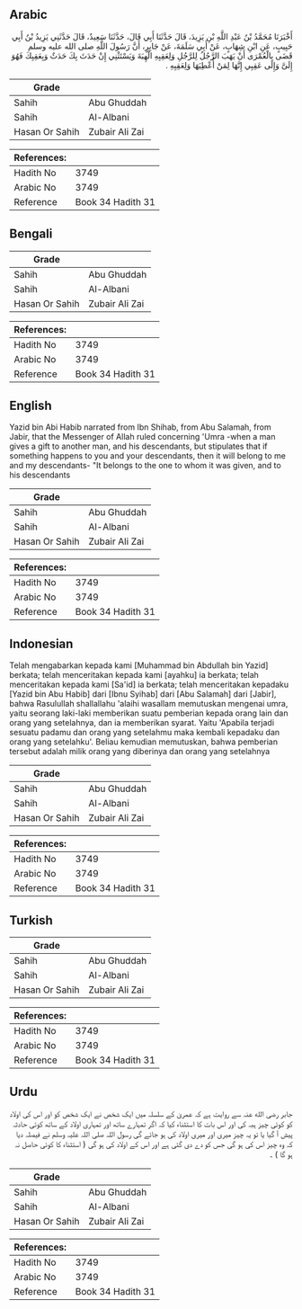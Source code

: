 ## Arabic


<div dir="rtl" lang="ar" style={{fontSize:'larger',backgroundColor:'#f8f9fa',padding:20}}>
أَخْبَرَنَا مُحَمَّدُ بْنُ عَبْدِ اللَّهِ بْنِ يَزِيدَ، قَالَ حَدَّثَنَا أَبِي قَالَ، حَدَّثَنَا سَعِيدٌ، قَالَ حَدَّثَنِي يَزِيدُ بْنُ أَبِي حَبِيبٍ، عَنِ ابْنِ شِهَابٍ، عَنْ أَبِي سَلَمَةَ، عَنْ جَابِرٍ، أَنَّ رَسُولَ اللَّهِ صلى الله عليه وسلم قَضَى بِالْعُمْرَى أَنْ يَهَبَ الرَّجُلُ لِلرَّجُلِ وَلِعَقِبِهِ الْهِبَةَ وَيَسْتَثْنِي إِنْ حَدَثَ بِكَ حَدَثٌ وَبِعَقِبِكَ فَهُوَ إِلَىَّ وَإِلَى عَقِبِي إِنَّهَا لِمَنْ أُعْطِيَهَا وَلِعَقِبِهِ ‏.‏
</div>
<div style={{backgroundColor:'#f8f9fa',padding:20, marginBottom: 10}}><table> <thead> <tr> <th>Grade</th> <th></th> </tr> </thead> <tbody> <tr><td>Sahih</td><td>Abu Ghuddah</td></tr><tr><td>Sahih</td><td>Al-Albani</td></tr><tr><td>Hasan Or Sahih</td><td>Zubair Ali Zai</td></tr></tbody></table><table> <thead> <tr> <th>References:</th> <th></th> </tr> </thead> <tbody><tr><td>Hadith No</td><td>3749</td></tr><tr><td>Arabic No</td><td>3749</td></tr><tr><td>Reference</td><td>Book 34 Hadith 31</td></tr></tbody></table></div>

## Bengali


<div dir="ltr" lang="bn" style={{fontSize:'larger',backgroundColor:'#f8f9fa',padding:20}}>

</div>
<div style={{backgroundColor:'#f8f9fa',padding:20, marginBottom: 10}}><table> <thead> <tr> <th>Grade</th> <th></th> </tr> </thead> <tbody> <tr><td>Sahih</td><td>Abu Ghuddah</td></tr><tr><td>Sahih</td><td>Al-Albani</td></tr><tr><td>Hasan Or Sahih</td><td>Zubair Ali Zai</td></tr></tbody></table><table> <thead> <tr> <th>References:</th> <th></th> </tr> </thead> <tbody><tr><td>Hadith No</td><td>3749</td></tr><tr><td>Arabic No</td><td>3749</td></tr><tr><td>Reference</td><td>Book 34 Hadith 31</td></tr></tbody></table></div>

## English


<div dir="ltr" lang="en" style={{fontSize:'larger',backgroundColor:'#f8f9fa',padding:20}}>
Yazid bin Abi Habib narrated from Ibn Shihab, from Abu Salamah, from Jabir, that the Messenger of Allah ruled concerning 'Umra -when a man gives a gift to another man, and his descendants, but stipulates that if something happens to you and your descendants, then it will belong to me and my descendants- "It belongs to the one to whom it was given, and to his descendants
</div>
<div style={{backgroundColor:'#f8f9fa',padding:20, marginBottom: 10}}><table> <thead> <tr> <th>Grade</th> <th></th> </tr> </thead> <tbody> <tr><td>Sahih</td><td>Abu Ghuddah</td></tr><tr><td>Sahih</td><td>Al-Albani</td></tr><tr><td>Hasan Or Sahih</td><td>Zubair Ali Zai</td></tr></tbody></table><table> <thead> <tr> <th>References:</th> <th></th> </tr> </thead> <tbody><tr><td>Hadith No</td><td>3749</td></tr><tr><td>Arabic No</td><td>3749</td></tr><tr><td>Reference</td><td>Book 34 Hadith 31</td></tr></tbody></table></div>

## Indonesian


<div dir="ltr" lang="id" style={{fontSize:'larger',backgroundColor:'#f8f9fa',padding:20}}>
Telah mengabarkan kepada kami [Muhammad bin Abdullah bin Yazid] berkata; telah menceritakan kepada kami [ayahku] ia berkata; telah menceritakan kepada kami [Sa'id] ia berkata; telah menceritakan kepadaku [Yazid bin Abu Habib] dari [Ibnu Syihab] dari [Abu Salamah] dari [Jabir], bahwa Rasulullah shallallahu 'alaihi wasallam memutuskan mengenai umra, yaitu seorang laki-laki memberikan suatu pemberian kepada orang lain dan orang yang setelahnya, dan ia memberikan syarat. Yaitu 'Apabila terjadi sesuatu padamu dan orang yang setelahmu maka kembali kepadaku dan orang yang setelahku'. Beliau kemudian memutuskan, bahwa pemberian tersebut adalah milik orang yang diberinya dan orang yang setelahnya
</div>
<div style={{backgroundColor:'#f8f9fa',padding:20, marginBottom: 10}}><table> <thead> <tr> <th>Grade</th> <th></th> </tr> </thead> <tbody> <tr><td>Sahih</td><td>Abu Ghuddah</td></tr><tr><td>Sahih</td><td>Al-Albani</td></tr><tr><td>Hasan Or Sahih</td><td>Zubair Ali Zai</td></tr></tbody></table><table> <thead> <tr> <th>References:</th> <th></th> </tr> </thead> <tbody><tr><td>Hadith No</td><td>3749</td></tr><tr><td>Arabic No</td><td>3749</td></tr><tr><td>Reference</td><td>Book 34 Hadith 31</td></tr></tbody></table></div>

## Turkish


<div dir="ltr" lang="tr" style={{fontSize:'larger',backgroundColor:'#f8f9fa',padding:20}}>

</div>
<div style={{backgroundColor:'#f8f9fa',padding:20, marginBottom: 10}}><table> <thead> <tr> <th>Grade</th> <th></th> </tr> </thead> <tbody> <tr><td>Sahih</td><td>Abu Ghuddah</td></tr><tr><td>Sahih</td><td>Al-Albani</td></tr><tr><td>Hasan Or Sahih</td><td>Zubair Ali Zai</td></tr></tbody></table><table> <thead> <tr> <th>References:</th> <th></th> </tr> </thead> <tbody><tr><td>Hadith No</td><td>3749</td></tr><tr><td>Arabic No</td><td>3749</td></tr><tr><td>Reference</td><td>Book 34 Hadith 31</td></tr></tbody></table></div>

## Urdu


<div dir="rtl" lang="ur" style={{fontSize:'larger',backgroundColor:'#f8f9fa',padding:20}}>
جابر رضی الله عنہ سے روایت ہے کہ عمریٰ کے سلسلہ میں ایک شخص نے ایک شخص کو اور اس کی اولاد کو کوئی چیز ہبہ کی اور اس بات کا استثناء کیا کہ اگر تمہارے ساتھ اور تمہاری اولاد کے ساتھ کوئی حادثہ پیش آ گیا یا تو یہ چیز میری اور میری اولاد کی ہو جائے گی رسول اللہ صلی اللہ علیہ وسلم نے فیصلہ دیا کہ وہ چیز اس کی ہو گی جس کو دے دی گئی ہے اور اس کے اولاد کی ہو گی ( استثناء کا کوئی حاصل نہ ہو گا ) ۔
</div>
<div style={{backgroundColor:'#f8f9fa',padding:20, marginBottom: 10}}><table> <thead> <tr> <th>Grade</th> <th></th> </tr> </thead> <tbody> <tr><td>Sahih</td><td>Abu Ghuddah</td></tr><tr><td>Sahih</td><td>Al-Albani</td></tr><tr><td>Hasan Or Sahih</td><td>Zubair Ali Zai</td></tr></tbody></table><table> <thead> <tr> <th>References:</th> <th></th> </tr> </thead> <tbody><tr><td>Hadith No</td><td>3749</td></tr><tr><td>Arabic No</td><td>3749</td></tr><tr><td>Reference</td><td>Book 34 Hadith 31</td></tr></tbody></table></div>